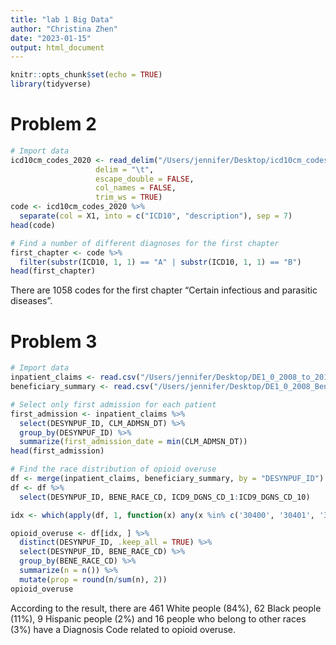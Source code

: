```yaml
---
title: "lab 1 Big Data"
author: "Christina Zhen"
date: "2023-01-15"
output: html_document
---
```


```r
knitr::opts_chunk$set(echo = TRUE)
library(tidyverse)
```

# Problem 2

```r
# Import data
icd10cm_codes_2020 <- read_delim("/Users/jennifer/Desktop/icd10cm_codes_2020.txt", 
                   delim = "\t", 
                   escape_double = FALSE, 
                   col_names = FALSE, 
                   trim_ws = TRUE)
code <- icd10cm_codes_2020 %>%
  separate(col = X1, into = c("ICD10", "description"), sep = 7)
head(code)
```


```r
# Find a number of different diagnoses for the first chapter
first_chapter <- code %>%
  filter(substr(ICD10, 1, 1) == "A" | substr(ICD10, 1, 1) == "B")
head(first_chapter)
```
There are 1058 codes for the first chapter “Certain infectious and parasitic diseases”.

# Problem 3

```r
# Import data
inpatient_claims <- read.csv("/Users/jennifer/Desktop/DE1_0_2008_to_2010_Inpatient_Claims_Sample_1.csv")
beneficiary_summary <- read.csv("/Users/jennifer/Desktop/DE1_0_2008_Beneficiary_Summary_File_Sample_1.csv")
```

```r
# Select only first admission for each patient
first_admission <- inpatient_claims %>%
  select(DESYNPUF_ID, CLM_ADMSN_DT) %>%
  group_by(DESYNPUF_ID) %>%
  summarize(first_admission_date = min(CLM_ADMSN_DT))
head(first_admission)
```

```r
# Find the race distribution of opioid overuse
df <- merge(inpatient_claims, beneficiary_summary, by = "DESYNPUF_ID")
df <- df %>%
  select(DESYNPUF_ID, BENE_RACE_CD, ICD9_DGNS_CD_1:ICD9_DGNS_CD_10)

idx <- which(apply(df, 1, function(x) any(x %in% c('30400', '30401', '30402', '30403', '30470', '30471', '30472', '30473', '30550', '30551', '30552', '30553', '96500', '96509', 'E8502', 'E9352'))))

opioid_overuse <- df[idx, ] %>%
  distinct(DESYNPUF_ID, .keep_all = TRUE) %>%
  select(DESYNPUF_ID, BENE_RACE_CD) %>%
  group_by(BENE_RACE_CD) %>%
  summarize(n = n()) %>%
  mutate(prop = round(n/sum(n), 2))
opioid_overuse
```

According to the result, there are 461 White people (84%), 62 Black people (11%), 9 Hispanic people (2%) and 16 people who belong to other races (3%) have a Diagnosis Code related to opioid overuse.